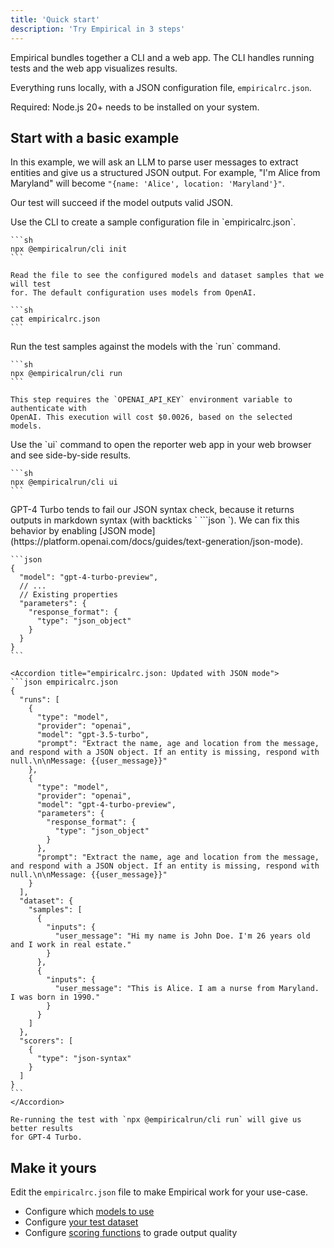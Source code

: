 ```yaml
---
title: 'Quick start'
description: 'Try Empirical in 3 steps'
---
```


Empirical bundles together a CLI and a web app. The CLI handles running tests and
the web app visualizes results.

Everything runs locally, with a JSON configuration file, `empiricalrc.json`.

Required: Node.js 20+ needs to be installed on your system.

## Start with a basic example

In this example, we will ask an LLM to parse user messages to extract entities and
give us a structured JSON output. For example, "I'm Alice from Maryland" will
become `"{name: 'Alice', location: 'Maryland'}"`.

Our test will succeed if the model outputs valid JSON.

<Steps>
  <Step title="Set up Empirical">
    Use the CLI to create a sample configuration file in `empiricalrc.json`.

    ```sh
    npx @empiricalrun/cli init
    ```

    Read the file to see the configured models and dataset samples that we will test
    for. The default configuration uses models from OpenAI.

    ```sh
    cat empiricalrc.json
    ```
  </Step>

  <Step title="Run the test">
    Run the test samples against the models with the `run` command.

    ```sh
    npx @empiricalrun/cli run
    ```

    This step requires the `OPENAI_API_KEY` environment variable to authenticate with
    OpenAI. This execution will cost $0.0026, based on the selected models.
  </Step>

  <Step title="See results">
    Use the `ui` command to open the reporter web app in your web browser and see
    side-by-side results.

    ```sh
    npx @empiricalrun/cli ui
    ```
  </Step>

  <Step title="[Bonus] Fix GPT-4 Turbo">
    GPT-4 Turbo tends to fail our JSON syntax check, because it returns outputs
   in markdown syntax (with backticks ` ```json `). We can fix this behavior by enabling
   [JSON mode](https://platform.openai.com/docs/guides/text-generation/json-mode).
   
    ```json
    {
      "model": "gpt-4-turbo-preview",
      // ...
      // Existing properties
      "parameters": {
        "response_format": {
          "type": "json_object"
        }
      }
    }
    ```

    <Accordion title="empiricalrc.json: Updated with JSON mode">
    ```json empiricalrc.json
    {
      "runs": [
        {
          "type": "model",
          "provider": "openai",
          "model": "gpt-3.5-turbo",
          "prompt": "Extract the name, age and location from the message, and respond with a JSON object. If an entity is missing, respond with null.\n\nMessage: {{user_message}}"
        },
        {
          "type": "model",
          "provider": "openai",
          "model": "gpt-4-turbo-preview",
          "parameters": {
            "response_format": {
              "type": "json_object"
            }
          },
          "prompt": "Extract the name, age and location from the message, and respond with a JSON object. If an entity is missing, respond with null.\n\nMessage: {{user_message}}"
        }
      ],
      "dataset": {
        "samples": [
          {
            "inputs": {
              "user_message": "Hi my name is John Doe. I'm 26 years old and I work in real estate."
            }
          },
          {
            "inputs": {
              "user_message": "This is Alice. I am a nurse from Maryland. I was born in 1990."
            }
          }
        ]
      },
      "scorers": [
        {
          "type": "json-syntax"
        }
      ]
    }
    ```
    </Accordion>

    Re-running the test with `npx @empiricalrun/cli run` will give us better results
    for GPT-4 Turbo.
  </Step>
</Steps>


## Make it yours

Edit the `empiricalrc.json` file to make Empirical work for your use-case.

- Configure which [models to use](./models/basics)
- Configure [your test dataset](./dataset/basics)
- Configure [scoring functions](./scoring/basics) to grade output quality
